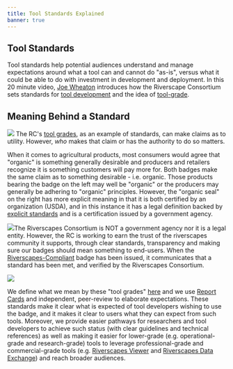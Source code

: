 ```yaml
---
title: Tool Standards Explained
banner: true
---
```


## Tool Standards

Tool standards help potential audiences understand and manage expectations around what a tool can and cannot do "as-is", versus what it could be able to do with investment in development and deployment. In this 20 minute video, [Joe Wheaton](https://joewheaton.org) introduces how the Riverscape Consortium sets standards for [tool development](https://riverscapes.net/Tools/) and the idea of [tool-grade](https://riverscapes.net/Tools/discrimination.html#tool-grade). 

<Youtube id="wcT4vSZmQa0" caption="Riverscapes Tool Standards Explained" />

## Meaning Behind a Standard

<Image float="left" src="/images/RC/organic.png" /> The RC's [tool grades](/Tools/discrimination.html), as an example of standards, can make claims as to utility. However, _who_ makes that claim or has the authority to do so matters. 

When it comes to agricultural products, most consumers would agree that "organic" is something generally desirable and producers and retailers recognize it is something customers will pay more for. Both badges make the same claim as to something desirable - i.e. organic.  Those products bearing the badge on the left may well be "organic" or the producers may generally be adhering to "organic" principles. However, the "organic seal" on the right has more explicit meaning in that it is both certified by an organization (USDA), and in this instance it has a legal definition backed by [explicit standards](https://www.ams.usda.gov/rules-regulations/organic/organic-seal) and is a certification issued by a government agency.  

<Image float="left" src="/images/RC/RiverscapesCompliant_48.png" />The Riverscapes Consortium is NOT a government agency nor it is a legal entity. However, the RC is working to earn the trust of the riverscapes community it supports, through clear standards, transparency and making sure our badges should mean something to end-users. When the [Riverscapes-Compliant](/Tools/#riverscapes-compliant) badge has been issued, it communicates that a standard has been met, and verified by the Riverscapes Consortium. 

<Image to="/Tools/discrimination" src="/images/tools/grade/Tool_Badges_wText_All_700w.png" />

We define what we mean by these "tool grades" [here](/Tools/discrimination.html) and we use [Report Cards](./reportcards) and independent, peer-review to elaborate expectations. These standards make it clear what is expected of tool developers wishing to use the badge, and it makes it clear to users what they can expect from such tools. Moreover, we provide easier pathways for researchers and tool developers to achieve such status (with clear guidelines and technical references) as well as making it easier for lower-grade (e.g. operational-grade and research-grade) tools to leverage professional-grade and commercial-grade tools (e.g. [Riverscapes Viewer](https://viewer.riverscapes.net) and [Riverscapes Data Exchange](https://data.riverscapes.net)) and reach broader audiences.





